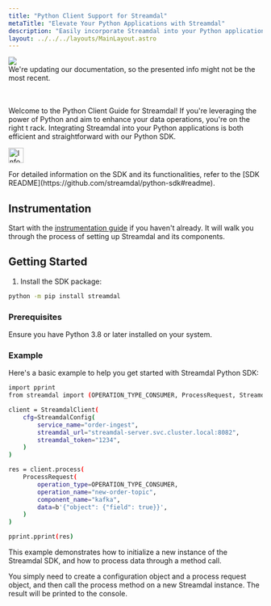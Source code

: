 ```yaml
---
title: "Python Client Support for Streamdal"
metaTitle: "Elevate Your Python Applications with Streamdal"
description: "Easily incorporate Streamdal into your Python applications to enhance your data processing."
layout: ../../../layouts/MainLayout.astro
---
```


<div class="addl-wrapper">
<div class="addl">
<img src={information} class="uimage" />
<div class="addlcontent">
We're updating our documentation, so the presented info might not be the
most recent.
</div>
</div>
</div>

<br />
<br />

Welcome to the Python Client Guide for Streamdal! If you're leveraging the 
power of Python and aim to enhance your data operations, you're on the right t
rack. Integrating Streamdal into your Python applications is both efficient and 
straightforward with our Python SDK.

<Notification type="information">
  <img src={info} alt="Information" width="30px" height="30px" />
  <div class="prose-md prose-p:my-2 prose-a:text-purple-dark prose-a:underline">
    <p>For detailed information on the SDK and its functionalities, refer to the [SDK README](https://github.com/streamdal/python-sdk#readme).</p>
  </div>
</Notification>

## Instrumentation

Start with the [instrumentation guide](../../guides/instrumentation) if you 
haven't already. It will walk you through the process of setting up Streamdal 
and its components. 

## Getting Started

1. Install the SDK package:

```bash
python -m pip install streamdal
```

### Prerequisites

Ensure you have Python 3.8 or later installed on your system.

### Example

Here's a basic example to help you get started with Streamdal Python SDK:

```bash
import pprint
from streamdal import (OPERATION_TYPE_CONSUMER, ProcessRequest, StreamdalClient, StreamdalConfig)

client = StreamdalClient(
    cfg=StreamdalConfig(
        service_name="order-ingest",
        streamdal_url="streamdal-server.svc.cluster.local:8082",
        streamdal_token="1234",
    )
)

res = client.process(
    ProcessRequest(
        operation_type=OPERATION_TYPE_CONSUMER,
        operation_name="new-order-topic",
        component_name="kafka",
        data=b'{"object": {"field": true}}',
    )
)

pprint.pprint(res)
```

This example demonstrates how to initialize a new instance of the Streamdal 
SDK, and how to process data through a method call. 

You simply need to create a configuration object and a process request object, 
and then call the process method on a new Streamdal instance. The result will 
be printed to the console.
